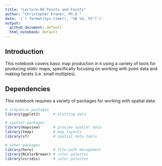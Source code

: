 ```yaml
---
title: "Lecture-06 Points and Facets"
author: "Christopher Prener, Ph.D."
date: '(`r format(Sys.time(), "%B %d, %Y")`)'
output: 
  github_document: default
  html_notebook: default 
---
```


## Introduction
This notebook covers basic map production in `R` using a variety of tools for producing *static* maps, specifically focusing on working with point data and making facets (i.e. small multiples).

## Dependencies
This notebook requires a variety of packages for working with spatial data:

```r
# tidyverse packages
library(ggplot2)      # plotting data

# spatial packages
library(mapview)      # preview spatial data
library(tmap)         # map layouts
library(sf)           # spatial data tools

# other packages
library(here)         # file path management
library(RColorBrewer) # color palettes
library(viridis)      # color palettes
```



